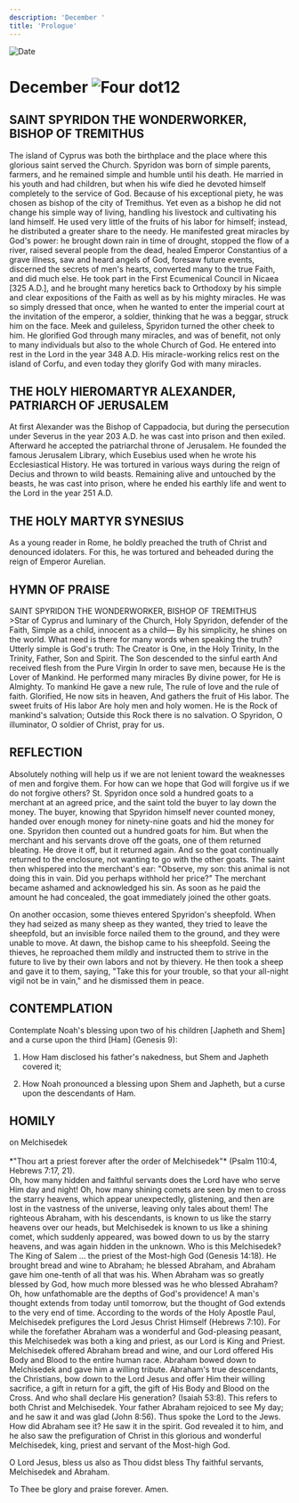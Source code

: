 ```yaml
---
description: 'December '
title: 'Prologue'
---
```


<RunningHead />
<Image src="/title-imprint.png" height={68} width={50} alt="Date" className="title-imprint"/>

# <div id="date">December <Image className="four-dot" src="/four-dot.png" height={15} width={15} alt="Four dot" />12</div>

## SAINT SPYRIDON THE WONDERWORKER,<br />BISHOP OF TREMITHUS

The island of Cyprus was both the birthplace and the place where this glorious saint served the Church. Spyridon was born of simple parents, farmers, and he remained simple and humble until his death. He married in his youth and had children, but when his wife died he devoted himself completely to the service of God. Because of his exceptional piety, he was chosen as bishop of the city of Tremithus. Yet even as a bishop he did not change his simple way of living, handling his livestock and cultivating his land himself. He used very little of the fruits of his labor for himself; instead, he distributed a greater share to the needy. He manifested great miracles by God's power: he brought down rain in time of drought, stopped the flow of a river, raised several people from the dead, healed Emperor Constantius of a grave illness, saw and heard angels of God, foresaw future events, discerned the secrets of men's hearts, converted many to the true Faith, and did much else. He took part in the First Ecumenical Council in Nicaea [325 A.D.], and he brought many heretics back to Orthodoxy by his simple and clear expositions of the Faith as well as by his mighty miracles. He was so simply dressed that once, when he wanted to enter the imperial court at the invitation of the emperor, a soldier, thinking that he was a beggar, struck him on the face. Meek and guileless, Spyridon turned the other cheek to him. He glorified God through many miracles, and was of benefit, not only to many individuals but also to the whole Church of God. He entered into rest in the Lord in the year 348 A.D. His miracle-working relics rest on the island of Corfu, and even today they glorify God with many miracles.

## THE HOLY HIEROMARTYR ALEXANDER,<br />PATRIARCH OF JERUSALEM

At first Alexander was the Bishop of Cappadocia, but during the persecution under Severus in the year 203 A.D. he was cast into prison and then exiled. Afterward he accepted the patriarchal throne of Jerusalem. He founded the famous Jerusalem Library, which Eusebius used when he wrote his Ecclesiastical History. He was tortured in various ways during the reign of Decius and thrown to wild beasts. Remaining alive and untouched by the beasts, he was cast into prison, where he ended his earthly life and went to the Lord in the year 251 A.D.

## THE HOLY MARTYR SYNESIUS

As a young reader in Rome, he boldly preached the truth of Christ and denounced idolaters. For this, he was tortured and beheaded during the reign of Emperor Aurelian.


## HYMN OF PRAISE
<div style={{textAlign:'center', color:'crimson', fontWeight:'bold'}}>
SAINT SPYRIDON THE WONDERWORKER, BISHOP OF TREMITHUS
</div>
>Star of Cyprus and luminary of the Church,  
Holy Spyridon, defender of the Faith,  
Simple as a child, innocent as a child—  
By his simplicity, he shines on the world.  
What need is there for many words when speaking the truth?  
Utterly simple is God's truth:  
The Creator is One, in the Holy Trinity,  
In the Trinity, Father, Son and Spirit.  
The Son descended to the sinful earth  
And received flesh from the Pure Virgin  
In order to save men, because He is the Lover of Mankind.  
He performed many miracles  
By divine power, for He is Almighty.  
To mankind He gave a new rule,  
The rule of love and the rule of faith.  
Glorified, He now sits in heaven,  
And gathers the fruit of His labor.  
The sweet fruits of His labor  
Are holy men and holy women.  
He is the Rock of mankind's salvation;  
Outside this Rock there is no salvation.  
O Spyridon, O illuminator,  
O soldier of Christ, pray for us.  


## REFLECTION

Absolutely nothing will help us if we are not lenient toward the weaknesses of men and forgive them. For how can we hope that God will forgive us if we do not forgive others? St. Spyridon once sold a hundred goats to a merchant at an agreed price, and the saint told the buyer to lay down the money. The buyer, knowing that Spyridon himself never counted money, handed over enough money for ninety-nine goats and hid the money for one. Spyridon then counted out a hundred goats for him. But when the merchant and his servants drove off the goats, one of them returned bleating. He drove it off, but it returned again. And so the goat continually returned to the enclosure, not wanting to go with the other goats. The saint then whispered into the merchant's ear: "Observe, my son: this animal is not doing this in vain. Did you perhaps withhold her price?" The merchant became ashamed and acknowledged his sin. As soon as he paid the amount he had concealed, the goat immediately joined the other goats.

On another occasion, some thieves entered Spyridon's sheepfold. When they had seized as many sheep as they wanted, they tried to leave the sheepfold, but an invisible force nailed them to the ground, and they were unable to move. At dawn, the bishop came to his sheepfold. Seeing the thieves, he reproached them mildly and instructed them to strive in the future to live by their own labors and not by thievery. He then took a sheep and gave it to them, saying, "Take this for your trouble, so that your all-night vigil not be in vain," and he dismissed them in peace.


## CONTEMPLATION

Contemplate Noah's blessing upon two of his children [Japheth and Shem] and a curse upon the third [Ham] (Genesis 9):

1. How Ham disclosed his father's nakedness, but Shem and Japheth covered it;

2. How Noah pronounced a blessing upon Shem and Japheth, but a curse upon the descendants of Ham.


## HOMILY
<div style={{textAlign:'center', color:'crimson', fontWeight:'bold'}}>
on Melchisedek
</div>
<br />
<div style={{textAlign:'right'}}>
*"Thou art a priest forever after the order of Melchisedek"* (Psalm 110:4, Hebrews 7:17, 21).
</div>
Oh, how many hidden and faithful servants does the Lord have who serve Him day and night! Oh, how many shining comets are seen by men to cross the starry heavens, which appear unexpectedly, glistening, and then are lost in the vastness of the universe, leaving only tales about them! The righteous Abraham, with his descendants, is known to us like the starry heavens over our heads, but Melchisedek is known to us like a shining comet, which suddenly appeared, was bowed down to us by the starry heavens, and was again hidden in the unknown. Who is this Melchisedek? The King of Salem … the priest of the Most-high God (Genesis 14:18). He brought bread and wine to Abraham; he blessed Abraham, and Abraham gave him one-tenth of all that was his. When Abraham was so greatly blessed by God, how much more blessed was he who blessed Abraham? Oh, how unfathomable are the depths of God's providence! A man's thought extends from today until tomorrow, but the thought of God extends to the very end of time. According to the words of the Holy Apostle Paul, Melchisedek prefigures the Lord Jesus Christ Himself (Hebrews 7:10). For while the forefather Abraham was a wonderful and God-pleasing peasant, this Melchisedek was both a king and priest, as our Lord is King and Priest. Melchisedek offered Abraham bread and wine, and our Lord offered His Body and Blood to the entire human race. Abraham bowed down to Melchisedek and gave him a willing tribute. Abraham's true descendants, the Christians, bow down to the Lord Jesus and offer Him their willing sacrifice, a gift in return for a gift, the gift of His Body and Blood on the Cross. And who shall declare His generation? (Isaiah 53:8). This refers to both Christ and Melchisedek. Your father Abraham rejoiced to see My day; and he saw it and was glad (John 8:56). Thus spoke the Lord to the Jews. How did Abraham see it? He saw it in the spirit. God revealed it to him, and he also saw the prefiguration of Christ in this glorious and wonderful Melchisedek, king, priest and servant of the Most-high God.

O Lord Jesus, bless us also as Thou didst bless Thy faithful servants, Melchisedek and Abraham.

To Thee be glory and praise forever. Amen.